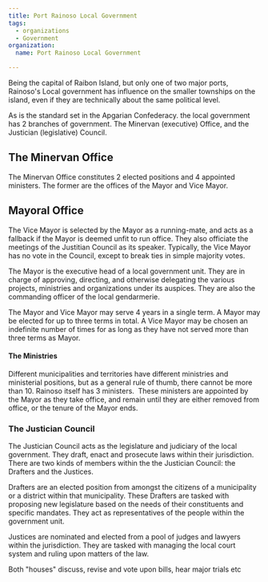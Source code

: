```yaml
---
title: Port Rainoso Local Government
tags:
  - organizations
  - Government
organization:
  name: Port Rainoso Local Government

---
```


Being the capital of Raibon Island, but only one of two major ports, Rainoso's
Local government has influence on the smaller townships on the island, even if
they are technically about the same political level.

As is the standard set in the Apgarian Confederacy. the local government has 2
branches of government. The Minervan (executive) Office, and the Justician
(legislative) Council.

## The Minervan Office

The Minervan Office constitutes 2 elected positions and 4 appointed ministers.
The former are the offices of the Mayor and Vice Mayor.

## Mayoral Office

The Vice Mayor is selected by the Mayor as a running-mate, and acts as a
fallback if the Mayor is deemed unfit to run office. They also officiate the
meetings of the Justitian Council as its speaker. Typically, the Vice Mayor has
no vote in the Council, except to break ties in simple majority votes.

The Mayor is the executive head of a local government unit. They are in charge
of approving, directing, and otherwise delegating the various projects,
ministries and organizations under its auspices. They are also the commanding
officer of the local gendarmerie.

The Mayor and Vice Mayor may serve 4 years in a single term. A Mayor may be
elected for up to three terms in total. A Vice Mayor may be chosen an indefinite
number of times for as long as they have not served more than three terms as
Mayor.

#### The Ministries

Different municipalities and territories have different ministries and
ministerial positions, but as a general rule of thumb, there cannot be more
than 10. Rainoso itself has 3 ministers.  These ministers are appointed by the
Mayor as they take office, and remain until they are either removed from office,
or the tenure of the Mayor ends.

### The Justician Council

The Justician Council acts as the legislature and judiciary of the local
government. They draft, enact and prosecute laws within their jurisdiction.
There are two kinds of members within the the Justician Council: the Drafters
and the Justices.

Drafters are an elected position from amongst the citizens of a municipality or
a district within that municipality. These Drafters are tasked with proposing
new legislature based on the needs of their constituents and specific mandates.
They act as representatives of the people within the government unit.

Justices are nominated and elected from a pool of judges and lawyers within the
jurisdiction. They are tasked with managing the local court system and ruling
upon matters of the law.

Both "houses" discuss, revise and vote upon bills, hear major trials etc

